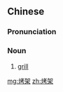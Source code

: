 ==Chinese==
{{zh-forms}}

===Pronunciation===
{{zh-pron
|m=kǎojià
|c=haau1 gaa2
|cat=n
}}

===Noun===
{{zh-noun}}

# [[grill]]

[[mg:烤架]]
[[zh:烤架]]